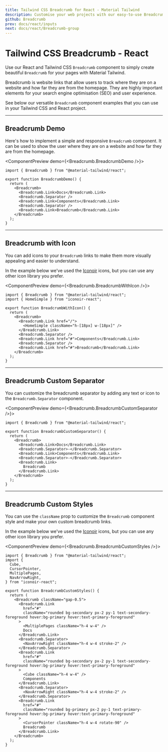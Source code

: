 ```yaml
---
title: Tailwind CSS Breadcrumb for React - Material Tailwind
description: Customise your web projects with our easy-to-use Breadcrumb component for Tailwind CSS and React using Material Design guidelines.
github: Breadcrumb
prev: docs/react/inputs
next: docs/react/Breadcrumb-group
---
```


# Tailwind CSS Breadcrumb - React

Use our React and Tailwind CSS `Breadcrumb` component to simply create beautiful `Breadcrumb` for your pages with Material Tailwind.

Breadcrumb is website links that allow users to track where they are on a website and how far they are from the homepage. They are highly important elements for your search engine optimisation (SEO) and user experience.

See below our versatile `Breadcrumb` component examples that you can use in your Tailwind CSS and React project.

---

## Breadcrumb Demo

Here's how to implement a simple and responsive `Breadcrumb` component. It can be used to show the user where they are on a website and how far they are from the homepage.

<ComponentPreview demo={<Breadcrumb.BreadcrumbDemo />}>
```tsx
import { Breadcrumb } from "@material-tailwind/react";

export function BreadcrumbDemo() {
  return (
    <Breadcrumb>
      <Breadcrumb.Link>Docs</Breadcrumb.Link>
      <Breadcrumb.Separator />
      <Breadcrumb.Link>Components</Breadcrumb.Link>
      <Breadcrumb.Separator />
      <Breadcrumb.Link>Breadcrumb</Breadcrumb.Link>
    </Breadcrumb>
  );
}
```
</ComponentPreview>

---

## Breadcrumb with Icon

You can add icons to your `Breadcrumb` links to make them more visually appealing and easier to understand.

In the example below we've used the [Iconoir](https://iconoir.com/) icons, but you can use any other icon library you prefer.

<ComponentPreview demo={<Breadcrumb.BreadcrumbWithIcon />}>
```tsx
import { Breadcrumb } from "@material-tailwind/react";
import { HomeSimple } from "iconoir-react";

export function BreadcrumbWithIcon() {
  return (
    <Breadcrumb>
      <Breadcrumb.Link href="/">
        <HomeSimple className="h-[18px] w-[18px]" />
      </Breadcrumb.Link>
      <Breadcrumb.Separator />
      <Breadcrumb.Link href="#">Components</Breadcrumb.Link>
      <Breadcrumb.Separator />
      <Breadcrumb.Link href="#">Breadcrumb</Breadcrumb.Link>
    </Breadcrumb>
  );
}
```
</ComponentPreview>

---

## Breadcrumb Custom Separator

You can customize the breadcrumb separator by adding any text or icon to the `Breadcrumb.Separator` component.

<ComponentPreview demo={<Breadcrumb.BreadcrumbCustomSeparator />}>
```tsx
import { Breadcrumb } from "@material-tailwind/react";

export function BreadcrumbCustomSeparator() {
  return (
    <Breadcrumb>
      <Breadcrumb.Link>Docs</Breadcrumb.Link>
      <Breadcrumb.Separator>-</Breadcrumb.Separator>
      <Breadcrumb.Link>Components</Breadcrumb.Link>
      <Breadcrumb.Separator>-</Breadcrumb.Separator>
      <Breadcrumb.Link>
        Breadcrumb
      </Breadcrumb.Link>
    </Breadcrumb>
  );
}
```
</ComponentPreview>

---

## Breadcrumb Custom Styles

You can use the `className` prop to customize the `Breadcrumb` component style and make your own custom breadcrumb links.

In the example below we've used the [Iconoir](https://iconoir.com/) icons, but you can use any other icon library you prefer.

<ComponentPreview demo={<Breadcrumb.BreadcrumbCustomStyles />}>
```tsx
import { Breadcrumb } from "@material-tailwind/react";
import {
  Cube,
  CursorPointer,
  MultiplePages,
  NavArrowRight,
} from "iconoir-react";

export function BreadcrumbCustomStyles() {
  return (
    <Breadcrumb className="gap-0.5">
      <Breadcrumb.Link
        href="#"
        className="rounded bg-secondary px-2 py-1 text-secondary-foreground hover:bg-primary hover:text-primary-foreground"
      >
        <MultiplePages className="h-4 w-4" />
        Docs
      </Breadcrumb.Link>
      <Breadcrumb.Separator>
        <NavArrowRight className="h-4 w-4 stroke-2" />
      </Breadcrumb.Separator>
      <Breadcrumb.Link
        href="#"
        className="rounded bg-secondary px-2 py-1 text-secondary-foreground hover:bg-primary hover:text-primary-foreground"
      >
        <Cube className="h-4 w-4" />
        Components
      </Breadcrumb.Link>
      <Breadcrumb.Separator>
        <NavArrowRight className="h-4 w-4 stroke-2" />
      </Breadcrumb.Separator>
      <Breadcrumb.Link
        href="#"
        className="rounded bg-primary px-2 py-1 text-primary-foreground hover:bg-primary hover:text-primary-foreground"
      >
        <CursorPointer className="h-4 w-4 rotate-90" />
        Breadcrumb
      </Breadcrumb.Link>
    </Breadcrumb>
  );
}
```
</ComponentPreview>

